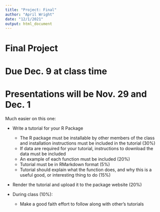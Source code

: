 ```yaml
---
title: "Project: Final"
author: "April Wright"
date: "12/1/2021"
output: html_document
---
```


# Final Project
# Due Dec. 9 at class time

# Presentations will be Nov. 29 and Dec. 1


Much easier on this one:

+ Write a tutorial for your R Package
  + The R package must be installable by other members of the class and installation instructions must be included in the tutorial (30%)
  + If data are required for your tutorial, instructions to download the data must be included
  + An example of each function must be included (20%)
  + Tutorial must be in RMarkdown format (5%)
  + Tutorial should explain what the function does, and why this is a useful good, or interesting thing to do (15%)

+ Render the tutorial and upload it to the package website (20%) 

+ During class (10%):
  + Make a good faith effort to follow along with other's tutorials
